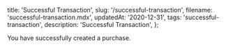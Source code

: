   title: 'Successful Transaction',
  slug: '/successful-transaction',
  filename: 'successful-transaction.mdx',
  updatedAt: '2020-12-31',
  tags: 'successful-transaction',
  description: 'Successful Transaction',
};

You have successfully created a purchase.
